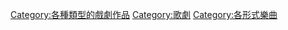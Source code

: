 [[Category:各種類型的戲劇作品|Category:各種類型的戲劇作品]]
[[Category:歌劇|Category:歌劇]]
[[Category:各形式樂曲|Category:各形式樂曲]]